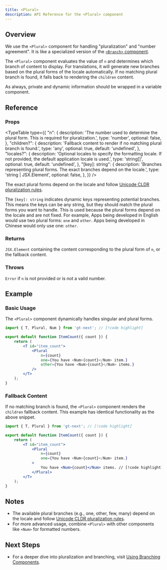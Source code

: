 ```yaml
---
title: <Plural>
description: API Reference for the <Plural> component
---
```


## Overview

We use the `<Plural>` component for handling "pluralization" and "number agreement".
It is like a specialized version of the [`<Branch>` component](/docs/react/api/components/branch).

The `<Plural>` component evaluates the value of `n` and determines which branch of content to display.
For translations, it will generate new branches based on the plural forms of the locale automatically.
If no matching plural branch is found, it falls back to rendering the `children` content.

As always, private and dynamic information should be wrapped in a variable component.

## Reference

### Props

<TypeTable
  type={{
    "n": {
        description:
            'The number used to determine the plural form. This is required for pluralization.',
        type: 'number',
        optional: false,
    },
    "children?": {
        description:
            'Fallback content to render if no matching plural branch is found.',
        type: 'any',
        optional: true,
        default: 'undefined',
    },
    "locales?": {
        description:
            'Optional locales to specify the formatting locale. If not provided, the default application locale is used.',
        type: 'string[]',
        optional: true,
        default: 'undefined',
    },
    "[key]: string": {
        description:
            'Branches representing plural forms. The exact branches depend on the locale.',
        type: 'string | JSX.Element',
        optional: false,
    },
  }}
/>




The exact plural forms depend on the locale and follow [Unicode CLDR pluralization rules](https://cldr.unicode.org/index/cldr-spec/plural-rules).

The `[key]: string` indicates dynamic keys representing potential branches.
This means the keys can be any string, but they should match the plural forms you want to handle.
This is used because the plural forms depend on the locale and are not fixed.
For example, Apps being developed in English would use two plural forms: `one` and `other`.
Apps being developed in Chinese would only use one: `other`.

### Returns

`JSX.Element` containing the content corresponding to the plural form of `n`, or the fallback content.

### Throws

`Error` if `n` is not provided or is not a valid number.

## Example

### Basic Usage

The `<Plural>` component dynamically handles singular and plural forms.


```jsx title="PluralExample.jsx" copy
import { T, Plural, Num } from 'gt-next'; // [!code highlight]

export default function ItemCount({ count }) {
    return (
        <T id="item_count">
            <Plural
                n={count}
                one={You have <Num>{count}</Num> item.}
                other={You have <Num>{count}</Num> items.}
            />
        </T>
    );
}
```

### Fallback Content

If no matching branch is found, the `<Plural>` component renders the `children` fallback content.
This example has identical functionality as the above snippet.

```jsx title="FallbackExample.jsx" copy
import { T, Plural } from 'gt-next'; // [!code highlight]

export default function ItemCount({ count }) {
    return (
        <T id="item_count">
            <Plural
                n={count}
                one={You have <Num>{count}</Num> item.}
            >
                You have <Num>{count}</Num> items. // [!code highlight]
            </Plural>
        </T>
    );
}
```


## Notes
 * The available plural branches (e.g., one, other, few, many) depend on the locale and follow [Unicode CLDR pluralization rules](https://cldr.unicode.org/index/cldr-spec/plural-rules).
 * For more advanced usage, combine `<Plural>` with other components like `<Num>` for formatted numbers.

## Next Steps
 * For a deeper dive into pluralization and branching, visit [Using Branching Components](/docs/react/reference/using-branching-components).